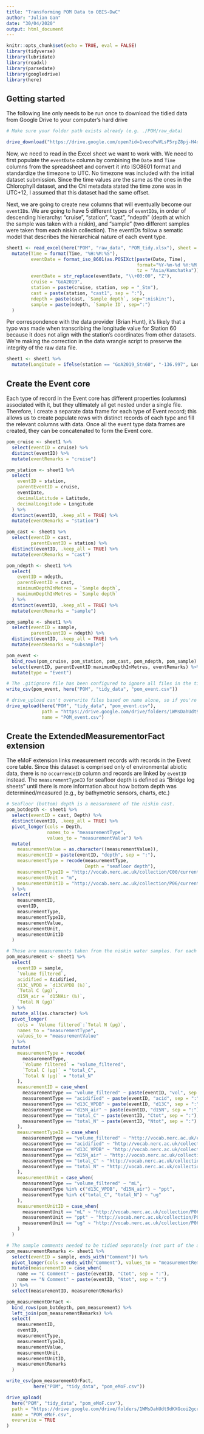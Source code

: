 ```yaml
---
title: "Transforming POM Data to OBIS-DwC"
author: "Julian Gan"
date: "30/04/2020"
output: html_document
---
```


```r
knitr::opts_chunk$set(echo = TRUE, eval = FALSE)
library(tidyverse)
library(lubridate)
library(readxl)
library(parsedate)
library(googledrive)
library(here)
```

## Getting started

The following line only needs to be run once to download the tidied data from Google Drive to your computer's hard drive

```r
# Make sure your folder path exists already (e.g. ./POM/raw_data)

drive_download("https://drive.google.com/open?id=1vecoPwVLsP5rpZ8pj-H4xjOld4otCD7O", path = here("POM", "raw_data", "POM_tidy.xlsx"))
```

Now, we need to read in the Excel sheet we want to work with. We need to first populate the `eventDate` column by combining the `Date` and `Time` columns from the spreadsheet and convert it into ISO8601 format and standardize the timezone to UTC. No timezone was included with the initial dataset submission. Since the time values are the same as the ones in the Chlorophyll dataset, and the Chl metadata stated the time zone was in UTC+12, I assumed that this dataset had the same offset.

Next, we are going to create new columns that will eventually become our `eventID`s. We are going to have 5 different types of `eventID`s, in order of descending hierarchy: "cruise", "station", "cast", "ndepth" (depth at which the sample was taken with a niskin), and "sample" (two different samples were taken from each niskin collection). The eventIDs follow a sematic model that describes the hierarchical nature of each event type.

```r
sheet1 <- read_excel(here("POM", "raw_data", "POM_tidy.xlsx"), sheet = "Sheet1") %>%
  mutate(Time = format(Time, "%H:%M:%S"),
         eventDate = format_iso_8601(as.POSIXct(paste(Date, Time),
                                                format="%Y-%m-%d %H:%M:%S",
                                                tz = "Asia/Kamchatka")), 
         eventDate = str_replace(eventDate, "\\+00:00", "Z"),
         cruise = "GoA2019",
         station = paste(cruise, station, sep = "_Stn"),
         cast = paste(station, "cast1", sep = ":"),
         ndepth = paste(cast, `Sample depth`, sep=":niskin:"),
         sample = paste(ndepth, `Sample ID`, sep=":")
  )
```

Per correspondence with the data provider (Brian Hunt), it's likely that a typo was made when transcribing the longitude value for Station 60 because it does not align with the station's coordinates from other datasets. We're making the correction in the data wrangle script to preserve the integrity of the raw data file.

```r
sheet1 <- sheet1 %>%
  mutate(Longitude = ifelse(station == "GoA2019_Stn60", "-136.997", Longitude))
```


## Create the Event core

Each type of record in the Event core has different properties (columns) associated with it, but they ultimately all get nested under a single file. Therefore, I create a separate data frame for each type of Event record; this allows us to create populate rows with distinct records of each type and fill the relevant columns with data. Once all the event type data frames are created, they can be concatenated to form the Event core.

```r
pom_cruise <- sheet1 %>%
  select(eventID = cruise) %>%
  distinct(eventID) %>%
  mutate(eventRemarks = "cruise")

pom_station <- sheet1 %>%
  select(
    eventID = station,
    parentEventID = cruise,
    eventDate,
    decimalLatitude = Latitude,
    decimalLongitude = Longitude
  ) %>%
  distinct(eventID, .keep_all = TRUE) %>%
  mutate(eventRemarks = "station")

pom_cast <- sheet1 %>%
  select(eventID = cast,
         parentEventID = station) %>%
  distinct(eventID, .keep_all = TRUE) %>%
  mutate(eventRemarks = "cast")

pom_ndepth <- sheet1 %>%
  select(
    eventID = ndepth,
    parentEventID = cast,
    minimumDepthInMetres = `Sample depth`,
    maximumDepthInMetres = `Sample depth`
  ) %>%
  distinct(eventID, .keep_all = TRUE) %>%
  mutate(eventRemarks = "sample")

pom_sample <- sheet1 %>%
  select(eventID = sample,
         parentEventID = ndepth) %>%
  distinct(eventID, .keep_all = TRUE) %>%
  mutate(eventRemarks = "subsample")

pom_event <-
  bind_rows(pom_cruise, pom_station, pom_cast, pom_ndepth, pom_sample) %>%
  select(eventID, parentEventID:maximumDepthInMetres, eventRemarks) %>% 
  mutate(type = "Event")
```

```r
# The .gitignore file has been configured to ignore all files in the tidy_data folder so no data gets pushed to the Git repository.
write_csv(pom_event, here("POM", "tidy_data", "pom_event.csv"))

# drive_upload can't overwrite files based on name alone, so if you're re-running this script after creating the first file, make sure to delete the older version from Google Drive.
drive_upload(here("POM", "tidy_data", "pom_event.csv"),
             path = "https://drive.google.com/drive/folders/1WMsDahUdt9dKXGcoi2gcrjNmpGBgHOSB",
             name = "POM_event.csv")
```


## Create the ExtendedMeasurementorFact extension

The eMoF extension links measurement records with records in the Event core table. Since this dataset is comprised only of environmental abiotic data, there is no `occurrenceID` column and records are linked by `eventID` instead. The `measurementTypeID` for seafloor depth is defined as "Bridge log sheets" until there is more information about how bottom depth was determined/measured (e.g., by bathymetric sensors, charts, etc.)

```r
# Seafloor (bottom) depth is a measurement of the niskin cast.
pom_botdepth <- sheet1 %>%
  select(eventID = cast, Depth) %>%
  distinct(eventID, .keep_all = TRUE) %>% 
  pivot_longer(cols = Depth,
               names_to = "measurementType",
               values_to = "measurementValue") %>%
  mutate(
    measurementValue = as.character((measurementValue)),
    measurementID = paste(eventID, "depth", sep = ":"),
    measurementType = recode(measurementType,
                             Depth = "seafloor depth"),
    measurementTypeID = "http://vocab.nerc.ac.uk/collection/C00/current/SCILOG/",
    measurementUnit = "m",
    measurementUnitID = "http://vocab.nerc.ac.uk/collection/P06/current/ULAA/"
  ) %>%
  select(
    measurementID,
    eventID,
    measurementType,
    measurementTypeID,
    measurementValue,
    measurementUnit,
    measurementUnitID
  )
```

``` r
# These are measurements taken from the niskin water samples. For each niskin collection, two samples were processed; one sample was acidified, and the other was  Some `measurementTypeIDs` were left blank ("") because I could not find any appropriate NERC vocab based on the current information available.
pom_measurement <- sheet1 %>%
  select(
    eventID = sample,
    `Volume filtered`,
    acidified = Acidified,
    d13C_VPDB = `d13CVPDB (‰)`,
    `Total C (µg)`,
    d15N_air = `d15NAir (‰)`,
    `Total N (µg)`
  ) %>%
  mutate_all(as.character) %>%
  pivot_longer(
    cols = `Volume filtered`:`Total N (µg)`,
    names_to = "measurementType",
    values_to = "measurementValue"
  ) %>%
  mutate(
    measurementType = recode(
      measurementType,
      `Volume filtered` = "volume_filtered",
      `Total C (µg)` = "total_C",
      `Total N (µg)` = "total_N"
    ),
    measurementID = case_when(
      measurementType == "volume_filtered" ~ paste(eventID, "vol", sep = ":"),
      measurementType == "acidified" ~ paste(eventID, "acid", sep = ":"),
      measurementType == "d13C_VPDB" ~ paste(eventID, "d13C", sep = ":"),
      measurementType == "d15N_air" ~ paste(eventID, "d15N", sep = ":"),
      measurementType == "total_C" ~ paste(eventID, "Ctot", sep = ":"),
      measurementType == "total_N" ~ paste(eventID, "Ntot", sep = ":")
    ),
    measurementTypeID = case_when(
      measurementType == "volume_filtered" ~ "http://vocab.nerc.ac.uk/collection/S03/current/S0393/",
      measurementType == "acidified" ~ "http://vocab.nerc.ac.uk/collection/S03/current/S0366",
      measurementType == "d13C_VPDB" ~ "http://vocab.nerc.ac.uk/collection/P01/current/D13COPXX/", # No specific NERC vocab for measurement relative to VPDB
      measurementType == "d15N_air" ~ "http://vocab.nerc.ac.uk/collection/P01/current/D15NOPXX/",
      measurementType == "total_C" ~ "http://vocab.nerc.ac.uk/collection/P01/current/MDMAP011/",
      measurementType == "total_N" ~ "http://vocab.nerc.ac.uk/collection/P01/current/MDMAP013/"
    ),
    measurementUnit = case_when(
      measurementType == "volume_filtered" ~ "mL",
      measurementType %in% c("d13C_VPDB", "d15N_air") ~ "ppt",
      measurementType %in% c("total_C", "total_N") ~ "ug"
    ),
    measurementUnitID = case_when(
      measurementUnit == "mL" ~ "http://vocab.nerc.ac.uk/collection/P06/current/VVML/",
      measurementUnit == "ppt" ~ "http://vocab.nerc.ac.uk/collection/P06/current/UPPT/",
      measurementUnit == "ug" ~ "http://vocab.nerc.ac.uk/collection/P06/current/UGUG/"
    )
  )

# The sample comments needed to be tidied separately (not part of the above pipe sequence) because they belong in the measurementRemarks column. I need to recreate measurementID so that the two data frames can be joined.
pom_measurementRemarks <- sheet1 %>%
  select(eventID = sample, ends_with("Comment")) %>%
  pivot_longer(cols = ends_with("Comment"), values_to = "measurementRemarks") %>%
  mutate(measurementID = case_when(
    name == "C Comment" ~ paste(eventID, "Ctot", sep = ":"),
    name == "N Comment" ~ paste(eventID, "Ntot", sep = ":")
  )) %>%
  select(measurementID, measurementRemarks)

pom_measurementOrFact <-
  bind_rows(pom_botdepth, pom_measurement) %>%
  left_join(pom_measurementRemarks) %>%
  select(
    measurementID,
    eventID,
    measurementType,
    measurementTypeID,
    measurementValue,
    measurementUnit,
    measurementUnitID,
    measurementRemarks
  )
```

```r
write_csv(pom_measurementOrFact,
          here("POM", "tidy_data", "pom_eMoF.csv"))

drive_upload(
  here("POM", "tidy_data", "pom_eMoF.csv"),
  path = "https://drive.google.com/drive/folders/1WMsDahUdt9dKXGcoi2gcrjNmpGBgHOSB",
  name = "POM_eMoF.csv",
  overwrite = TRUE
)
```




